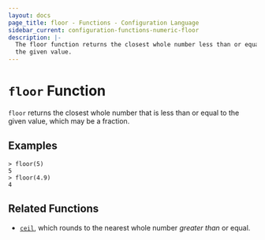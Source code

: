 ```yaml
---
layout: docs
page_title: floor - Functions - Configuration Language
sidebar_current: configuration-functions-numeric-floor
description: |-
  The floor function returns the closest whole number less than or equal to
  the given value.
---
```


# `floor` Function

`floor` returns the closest whole number that is less than or equal to the
given value, which may be a fraction.

## Examples

```
> floor(5)
5
> floor(4.9)
4
```

## Related Functions

- [`ceil`](./ceil.html), which rounds to the nearest whole number _greater than_
  or equal.
